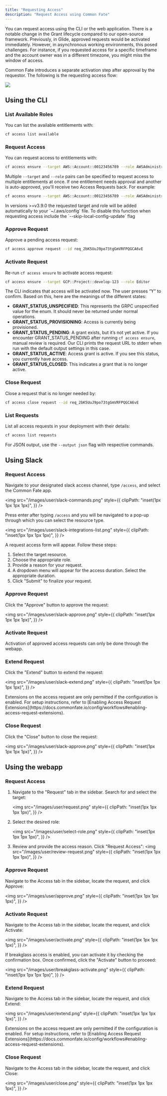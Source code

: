 ```yaml
---
title: "Requesting Access"
description: "Request Access using Common Fate"
---
```


You can request access using the CLI or the web application. There is a notable change in the Grant lifecycle compared to our open-source framework. Previously, in Glide, approved requests would be activated immediately. However, in asynchronous working environments, this posed challenges. For instance, if you requested access for a specific timeframe and the account owner was in a different timezone, you might miss the window of access.

Common Fate introduces a separate activation step after approval by the requestor. The following is the requesting access flow:

<img src="/images/cedar-authorization-workflow.png" />

## Using the CLI

### List Available Roles

You can list the available entitlements with:

```bash
cf access list available
```

### Request Access

You can request access to entitlements with:

```bash
cf access ensure --target AWS::Account::00123456789 --role AWSAdministratorAccess
```

Multiple `--target` and `--role` pairs can be specified to request access to multiple entitlements at once. If one entitlement needs approval and another is auto-approved, you'll receive two Access Requests back. For example:

```bash
cf access ensure --target AWS::Account::00123456789 --role AWSAdministratorAccess --target GCP::Project::develop-123 --role Editor
```

<Note>
  In versions >=v3.9.0 the requested target and role will be added automatically
  to your `~/.aws/config` file. To disable this function when requesting access
  include the `--skip-local-config-update` flag
</Note>

### Approve Request

Approve a pending access request:

```bash
cf access approve request --id req_2bK5UuJ9po73tgGmVRFPQGCA6vE
```

### Activate Request

Re-run `cf access ensure` to activate access request:

```bash
cf access ensure --target GCP::Project::develop-123 --role Editor
```

The CLI indicates that access will be activated now. The user presses “Y” to confirm. Based on this, here are the meanings of the different states:

- **GRANT_STATUS_UNSPECIFIED**: This represents the GRPC unspecified value for the enum. It should never be returned under normal operations.
- **GRANT_STATUS_PROVISIONING**: Access is currently being provisioned.
- **GRANT_STATUS_PENDING**: A grant exists, but it’s not yet active. If you encounter GRANT_STATUS_PENDING after running `cf access ensure`, manual review is required. Our CLI prints the request URL to stderr when run with the default output settings in this case.
- **GRANT_STATUS_ACTIVE**: Access grant is active. If you see this status, you currently have access.
- **GRANT_STATUS_CLOSED**: This indicates a grant that is no longer active.

### Close Request

Close a request that is no longer needed by:

```bash
cf access close request --id req_2bK5UuJ9po73tgGmVRFPQGCA6vE
```

### List Requests

List all access requests in your deployment with their details:

```bash
cf access list requests
```

For JSON output, use the `--output json` flag with respective commands.

## Using Slack

### Request Access

Navigate to your designated slack access channel, type `/access`, and select the Common Fate app.

<img
  src="/images/user/slack-commands.png"
  style={{
    clipPath: "inset(1px 1px 1px 1px)",
  }}
/>

Press enter after typing `/access` and you will be navigated to a pop-up through which
you can select the resource type.

<img
  src="/images/user/slack-integrations-list.png"
  style={{
    clipPath: "inset(1px 1px 1px 1px)",
  }}
/>

A request access form will appear. Follow these steps:

1. Select the target resource.
2. Choose the appropriate role.
3. Provide a reason for your request.
4. A dropdown menu will appear for the access duration. Select the appropriate duration.
5. Click "Submit" to finalize your request.

### Approve Request

Click the "Approve" button to approve the request:

<img
  src="/images/user/slack-approve.png"
  style={{
    clipPath: "inset(1px 1px 1px 1px)",
  }}
/>

### Activate Request

Activation of approved access requests can only be done through the webapp.

### Extend Request

Click the "Extend" button to extend the request:

<img
  src="/images/user/slack-extend.png"
  style={{
    clipPath: "inset(1px 1px 1px 1px)",
  }}
/>

<Note>
  Extensions on the access request are only permitted if the configuration is
  enabled. For setup instructions, refer to [Enabling Access Request
  Extensions](https://docs.commonfate.io/config/workflows#enabling-access-request-extensions).
</Note>

### Close Request

Click the "Close" button to close the request:

<img
  src="/images/user/slack-approve.png"
  style={{
    clipPath: "inset(1px 1px 1px 1px)",
  }}
/>

## Using the webapp

### Request Access

1. Navigate to the "Request" tab in the sidebar. Search for and select the target:

   <img
     src="/images/user/request.png"
     style={{
       clipPath: "inset(1px 1px 1px 1px)",
     }}
   />

2. Select the desired role:

   <img
     src="/images/user/select-role.png"
     style={{
       clipPath: "inset(1px 1px 1px 1px)",
     }}
   />

3. Review and provide the access reason. Click "Request Access":
   <img
     src="/images/user/review-request.png"
     style={{
       clipPath: "inset(1px 1px 1px 1px)",
     }}
   />

### Approve Request

Navigate to the Access tab in the sidebar, locate the request, and click Approve:

<img
  src="/images/user/approve.png"
  style={{
    clipPath: "inset(1px 1px 1px 1px)",
  }}
/>

### Activate Request

Navigate to the Access tab in the sidebar, locate the request, and click Activate:

<img
  src="/images/user/activate.png"
  style={{
    clipPath: "inset(1px 1px 1px 1px)",
  }}
/>

If breakglass access is enabled, you can activate it by checking the confirmation box. Once confirmed, click the "Activate" button to proceed:

<img
  src="/images/user/breakglass-activate.png"
  style={{
    clipPath: "inset(1px 1px 1px 1px)",
  }}
/>

### Extend Request

Navigate to the Access tab in the sidebar, locate the request, and click Extend:

<img
  src="/images/user/extend.png"
  style={{
    clipPath: "inset(1px 1px 1px 1px)",
  }}
/>

<Note>
  Extensions on the access request are only permitted if the configuration is
  enabled. For setup instructions, refer to [Enabling Access Request
  Extensions](https://docs.commonfate.io/config/workflows#enabling-access-request-extensions).
</Note>

### Close Request

Navigate to the Access tab in the sidebar, locate the request, and click Close:

<img
  src="/images/user/close.png"
  style={{
    clipPath: "inset(1px 1px 1px 1px)",
  }}
/>
